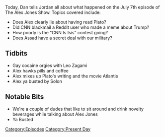 {{Episode
    | title           = July 5, 2017
    | caption         = [https://knowledgefight.libsyn.com/knowledge-fight-july-5-2017 Listen to this episode on Libsyn]
    | episodeNumber   = 61
    | length          = 02:05:50
    | airDate         = July 6, 2017
    | coverageDate    = July 5, 2017
    | episodeType     = [[:Category:Present Day|Present Day]]
    | appearance      = [[Leo Zagami]]
    | oocDrop         = Don't put me in memes! Don't do it!
    | previousEpisode = [[60: Mars Colonies]]
    | nextEpisode     = [[62: August 19-26, 2015]]
}}

{{Stub}}

Today, Dan tells Jordan all about what happened on the July 7th episode of The Alex Jones Show. Topics covered include:

*Does Alex clearly lie about having read Plato?
*Did CNN blackmail a Reddit user who made a meme about Trump?
*How poorly is the "CNN Is Isis" contest going?
*Does Assad have a secret deal with our military?

==Tidbits==

*Gay cocaine orgies with Leo Zagami
*Alex hawks pills and coffee
*Alex mixes up Plato's writing and the movie Atlantis
*Alex ya busted by Solon

==Notable Bits==

*We're a couple of dudes that like to sit around and drink novelty beverages while talking about Alex Jones
*Ya Busted

[[Category:Episodes]]
[[Category:Present Day]]